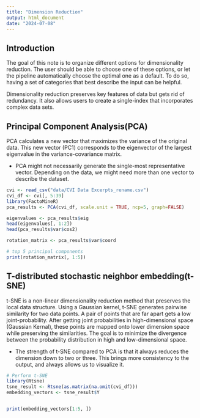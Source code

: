 ```yaml
---
title: "Dimension Reduction"
output: html_document
date: "2024-07-08"
---
```


## Introduction
The goal of this note is to organize different options for dimensionality reduction. 
The user should be able to choose one of these options, or let the pipeline automatically choose the optimal one as a default. To do so, having a set of categories that best describe the input can be helpful.

Dimensionality reduction preserves key features of data but gets rid of redundancy. It also allows users to create a single-index that incorporates complex data sets. 

## Principal Component Analysis(PCA)
PCA calculates a new vector that maximizes the variance of the original data. This new vector (PC1) corresponds to the eigenvector of the largest eigenvalue in the variance-covariance matrix.

- PCA might not necessarily generate the single-most representative vector. Depending on the data, we might need more than one vector to describe the dataset. 
```r
cvi <- read_csv("data/CVI Data Excerpts_rename.csv")
cvi_df <- cvi[, 5:39]
library(FactoMineR)
pca_results <- PCA(cvi_df, scale.unit = TRUE, ncp=5, graph=FALSE)

eigenvalues <- pca_results$eig
head(eigenvalues[, 1:2])
head(pca_results$var$cos2)

rotation_matrix <- pca_results$var$coord

# top 5 principal components 
print(rotation_matrix[, 1:5])


```



## T-distributed stochastic neighbor embedding(t-SNE)
t-SNE is a non-linear dimensionality reduction method that preserves the local data structure. Using a Gaussian kernel, t-SNE generates pairwise similarity for two data points. A pair of points that are far apart gets a low joint-probability. After getting joint probabilities in high-dimensional space (Gaussian Kernal), these points are mapped onto lower dimension space while preserving the similarities. The goal is to minimize the divergence between the probability distribution in high and low-dimensional space.

- The strength of t-SNE compared to PCA is that it always reduces the dimension down to two or three. This brings more consistency to the output, and always allows us to visualize it.

```r
# Perform t-SNE
library(Rtsne)
tsne_result <- Rtsne(as.matrix(na.omit(cvi_df)))
embedding_vectors <- tsne_result$Y


print(embedding_vectors[1:5, ])

```


